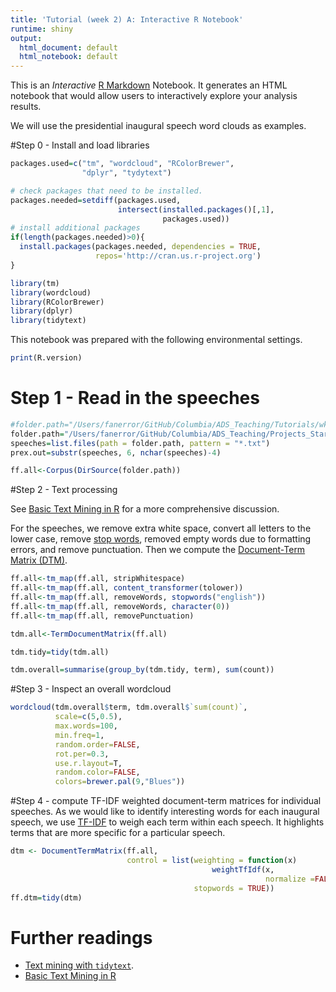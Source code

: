 ```yaml
---
title: 'Tutorial (week 2) A: Interactive R Notebook'
runtime: shiny
output:
  html_document: default
  html_notebook: default
---
```


This is an *Interactive* [R Markdown](http://rmarkdown.rstudio.com) Notebook. It generates an HTML notebook that would allow users to interactively explore your analysis results. 

We will use the presidential inaugural speech word clouds as examples. 

#Step 0 - Install and load libraries
```r
packages.used=c("tm", "wordcloud", "RColorBrewer", 
                "dplyr", "tydytext")

# check packages that need to be installed.
packages.needed=setdiff(packages.used, 
                        intersect(installed.packages()[,1], 
                                  packages.used))
# install additional packages
if(length(packages.needed)>0){
  install.packages(packages.needed, dependencies = TRUE,
                   repos='http://cran.us.r-project.org')
}

library(tm)
library(wordcloud)
library(RColorBrewer)
library(dplyr)
library(tidytext)
```

This notebook was prepared with the following environmental settings.

```r
print(R.version)
```

# Step 1 - Read in the speeches
```r
#folder.path="/Users/fanerror/GitHub/Columbia/ADS_Teaching/Tutorials/wk2-TextMining/data/fulltext/"
folder.path="/Users/fanerror/GitHub/Columbia/ADS_Teaching/Projects_StarterCodes/Project1-RNotebook/data/InauguralSpeeches"
speeches=list.files(path = folder.path, pattern = "*.txt")
prex.out=substr(speeches, 6, nchar(speeches)-4)

ff.all<-Corpus(DirSource(folder.path))
```

#Step 2 - Text processing

See [Basic Text Mining in R](https://rstudio-pubs-static.s3.amazonaws.com/31867_8236987cf0a8444e962ccd2aec46d9c3.html) for a more comprehensive discussion. 

For the speeches, we remove extra white space, convert all letters to the lower case, remove [stop words](https://github.com/arc12/Text-Mining-Weak-Signals/wiki/Standard-set-of-english-stopwords), removed empty words due to formatting errors, and remove punctuation. Then we compute the [Document-Term Matrix (DTM)](https://en.wikipedia.org/wiki/Document-term_matrix). 

```r
ff.all<-tm_map(ff.all, stripWhitespace)
ff.all<-tm_map(ff.all, content_transformer(tolower))
ff.all<-tm_map(ff.all, removeWords, stopwords("english"))
ff.all<-tm_map(ff.all, removeWords, character(0))
ff.all<-tm_map(ff.all, removePunctuation)

tdm.all<-TermDocumentMatrix(ff.all)

tdm.tidy=tidy(tdm.all)

tdm.overall=summarise(group_by(tdm.tidy, term), sum(count))
```

#Step 3 - Inspect an overall wordcloud
```r
wordcloud(tdm.overall$term, tdm.overall$`sum(count)`,
          scale=c(5,0.5),
          max.words=100,
          min.freq=1,
          random.order=FALSE,
          rot.per=0.3,
          use.r.layout=T,
          random.color=FALSE,
          colors=brewer.pal(9,"Blues"))
```

#Step 4 - compute TF-IDF weighted document-term matrices for individual speeches. 
As we would like to identify interesting words for each inaugural speech, we use [TF-IDF](https://en.wikipedia.org/wiki/Tf%E2%80%93idf) to weigh each term within each speech. It highlights terms that are more specific for a particular speech. 

```r
dtm <- DocumentTermMatrix(ff.all,
                          control = list(weighting = function(x)
                                             weightTfIdf(x, 
                                                         normalize =FALSE),
                                         stopwords = TRUE))
ff.dtm=tidy(dtm)
```

<!-- #Step 5- Interactive visualize important words in individual speeches -->
<!-- ```{r, warning=FALSE} -->
<!-- library(shiny) -->

<!-- shinyApp( -->
<!--     ui = fluidPage( -->
<!--       fluidRow(style = "padding-bottom: 20px;", -->
<!--         column(4, selectInput('speech1', 'Speech 1', speeches, selected=speeches[5])), -->
<!--         column(4, selectInput('speech2', 'Speech 2', speeches, selected=speeches[9])), -->
<!--         column(4, sliderInput('nwords', 'Number of words', 3, min = 20,  -->
<!--                               max = 200, value=100, step = 20)) -->
<!--       ), -->
<!--       fluidRow( -->
<!--         plotOutput('wordclouds', height = "400px") -->
<!--       ) -->
<!--     ), -->

<!--     server = function(input, output, session) { -->
<!--       # Combine the selected variables into a new data frame -->
<!--       selectedData <- reactive({ -->
<!--         list(dtm.term1=ff.dtm$term[ff.dtm$document==as.character(which(speeches == input$speech1))], -->
<!--              dtm.count1=ff.dtm$count[ff.dtm$document==as.character(which(speeches == input$speech1))], -->
<!--              dtm.term2=ff.dtm$term[ff.dtm$document==as.character(which(speeches == input$speech2))], -->
<!--              dtm.count2=ff.dtm$count[ff.dtm$document==as.character(which(speeches == input$speech2))]) -->
<!--       }) -->

<!--       output$wordclouds <- renderPlot(height = 400, { -->
<!--         par(mfrow=c(1,2), mar = c(0, 0, 3, 0)) -->
<!--         wordcloud(selectedData()$dtm.term1,  -->
<!--                   selectedData()$dtm.count1, -->
<!--               scale=c(4,0.5), -->
<!--               max.words=input$nwords, -->
<!--               min.freq=1, -->
<!--               random.order=FALSE, -->
<!--               rot.per=0, -->
<!--               use.r.layout=FALSE, -->
<!--               random.color=FALSE, -->
<!--               colors=brewer.pal(10,"Blues"),  -->
<!--             main=input$speech1) -->
<!--         wordcloud(selectedData()$dtm.term2,  -->
<!--                   selectedData()$dtm.count2, -->
<!--               scale=c(4,0.5), -->
<!--               max.words=input$nwords, -->
<!--               min.freq=1, -->
<!--               random.order=FALSE, -->
<!--               rot.per=0, -->
<!--               use.r.layout=FALSE, -->
<!--               random.color=FALSE, -->
<!--               colors=brewer.pal(10,"Blues"),  -->
<!--             main=input$speech2) -->
<!--       }) -->
<!--     }, -->

<!--     options = list(height = 600) -->
<!-- ) -->
<!-- ``` -->




# Further readings

+ [Text mining with `tidytext`](http://tidytextmining.com/).
+ [Basic Text Mining in R](https://rstudio-pubs-static.s3.amazonaws.com/31867_8236987cf0a8444e962ccd2aec46d9c3.html)